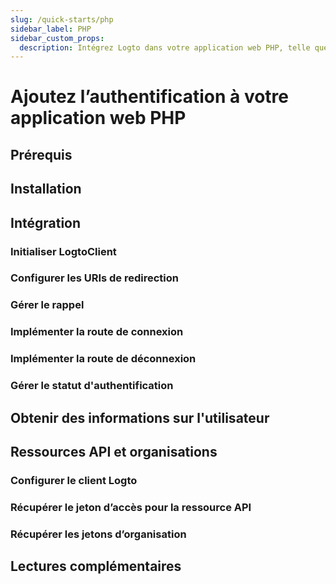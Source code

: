 ```yaml
---
slug: /quick-starts/php
sidebar_label: PHP
sidebar_custom_props:
  description: Intégrez Logto dans votre application web PHP, telle que Laravel.
---
```




# Ajoutez l’authentification à votre application web PHP

<PhpGuideTip />

## Prérequis

<Prerequisites />

## Installation

<Installation />

## Intégration

### Initialiser LogtoClient

<InitLogtoClient />

### Configurer les URIs de redirection

<SignInFlowSummary />

<AssumingUrl />

<WebConfigureRedirectUris />

### Gérer le rappel

<ImplementCallbackRoute />

### Implémenter la route de connexion

<ImplementSignInRoute />

### Implémenter la route de déconnexion

<ImplementSignOutRoute />

### Gérer le statut d'authentification

<HandleAuthenticationStatus />

<Checkpoint />

## Obtenir des informations sur l'utilisateur

<GetUserInformation />

## Ressources API et organisations

<ApiResourcesDescription />

### Configurer le client Logto

<ConfigApiResources />

### Récupérer le jeton d’accès pour la ressource API

<FetchAccessTokenForApiResources />

### Récupérer les jetons d’organisation

<FetchOrganizationTokenForUser />

## Lectures complémentaires

<FurtherReadings />
